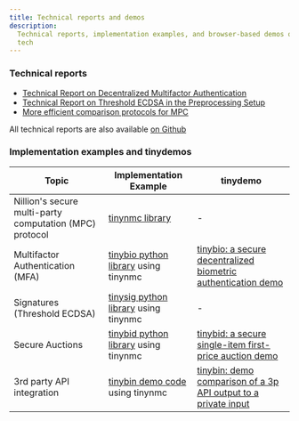 ```yaml
---
title: Technical reports and demos
description:
  Technical reports, implementation examples, and browser-based demos on Nillion
  tech
---
```


### Technical reports

- [Technical Report on Decentralized Multifactor Authentication](https://nillion.pub/decentralized-multifactor-authentication.pdf)
- [Technical Report on Threshold ECDSA in the Preprocessing Setup](https://nillion.pub/threshold-ecdsa-preprocessing-setup.pdf)
- [More efficient comparison protocols for MPC](https://eprint.iacr.org/2023/1934.pdf)

All technical reports are also available [on Github](https://github.com/NillionNetwork/nillionnetwork.github.io)

### Implementation examples and tinydemos

| Topic                                                   | Implementation Example                                                            | tinydemo                                                                                       |
| ------------------------------------------------------- | --------------------------------------------------------------------------------- | ---------------------------------------------------------------------------------------------- |
| Nillion's secure multi-party computation (MPC) protocol | [tinynmc library](https://github.com/NillionNetwork/tinynmc)                      | -                                                                                              |
| Multifactor Authentication (MFA)                        | [tinybio python library](https://github.com/NillionNetwork/tinybio) using tinynmc | [tinybio: a secure decentralized biometric authentication demo](https://nillion.pub/tinybio/)  |
| Signatures (Threshold ECDSA)                            | [tinysig python library](https://github.com/NillionNetwork/tinysig) using tinynmc | -                                                                                              |
| Secure Auctions                                         | [tinybid python library](https://github.com/NillionNetwork/tinybid) using tinynmc | [tinybid: a secure single-item first-price auction demo](https://nillion.pub/tinybid/)         |
| 3rd party API integration                               | [tinybin demo code](https://github.com/NillionNetwork/tinybin) using tinynmc      | [tinybin: demo comparison of a 3p API output to a private input](https://nillion.pub/tinybin/) |
